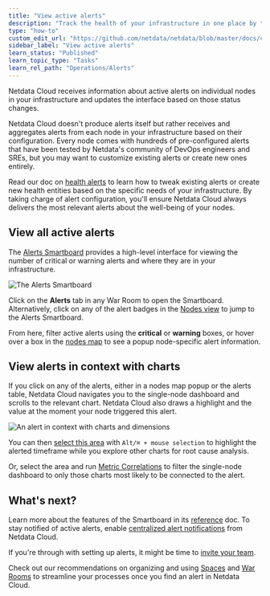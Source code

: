 ```yaml
---
title: "View active alerts"
description: "Track the health of your infrastructure in one place by taking advantage of the powerful health monitoring watchdog running on every node."
type: "how-to"
custom_edit_url: "https://github.com/netdata/netdata/blob/master/docs/cloud/alerts-notifications/view-active-alerts.mdx"
sidebar_label: "View active alerts"
learn_status: "Published"
learn_topic_type: "Tasks"
learn_rel_path: "Operations/Alerts"
---
```


Netdata Cloud receives information about active alerts on individual nodes in your infrastructure and updates the
interface based on those status changes.

Netdata Cloud doesn't produce alerts itself but rather receives and aggregates alerts from each node in your
infrastructure based on their configuration. Every node comes with hundreds of pre-configured alerts that have been
tested by Netdata's community of DevOps engineers and SREs, but you may want to customize existing alerts or create new
ones entirely.

Read our doc on [health alerts](/docs/monitor/configure-alarms) to learn how to tweak existing alerts or create new
health entities based on the specific needs of your infrastructure. By taking charge of alert configuration, you'll
ensure Netdata Cloud always delivers the most relevant alerts about the well-being of your nodes.

## View all active alerts

The [Alerts Smartboard](/docs/cloud/alerts-notifications/smartboard) provides a high-level interface for viewing the
number of critical or warning alerts and where they are in your infrastructure.

![The Alerts
Smartboard](https://user-images.githubusercontent.com/1153921/119025635-2fcb1b80-b959-11eb-9fdb-7f1a082f43c5.png)

Click on the **Alerts** tab in any War Room to open the Smartboard. Alternatively, click on any of the alert badges in
the [Nodes view](/docs/cloud/visualize/nodes) to jump to the Alerts Smartboard.

From here, filter active alerts using the **critical** or **warning** boxes, or hover over a box in the [nodes
map](/docs/cloud/alerts-notifications/smartboard#nodes-map) to see a popup node-specific alert information.

## View alerts in context with charts

If you click on any of the alerts, either in a nodes map popup or the alerts table, Netdata Cloud navigates you to the
single-node dashboard and scrolls to the relevant chart. Netdata Cloud also draws a highlight and the value at the
moment your node triggered this alert.

![An alert in context with charts and
dimensions](https://user-images.githubusercontent.com/1153921/119039593-4a0cf580-b969-11eb-840c-4ecb123df9f5.png)

You can then [select this area](/docs/dashboard/interact-charts#select) with `Alt/⌘ + mouse selection` to highlight the
alerted timeframe while you explore other charts for root cause analysis.

Or, select the area and run [Metric Correlations](/docs/cloud/insights/metric-correlations) to filter the single-node
dashboard to only those charts most likely to be connected to the alert.

## What's next?

Learn more about the features of the Smartboard in its [reference](/docs/cloud/alerts-notifications/smartboard) doc. To
stay notified of active alerts, enable [centralized alert notifications](/docs/cloud/alerts-notifications/notifications)
from Netdata Cloud.

If you're through with setting up alerts, it might be time to [invite your
team](/docs/cloud/manage/invite-your-team).

Check out our recommendations on organizing and using [Spaces](/docs/cloud/spaces) and [War
Rooms](/docs/cloud/war-rooms) to streamline your processes once you find an alert in Netdata Cloud.

